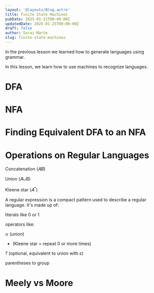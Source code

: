 ```yaml
---
layout: '@layouts/Blog.astro'
title: Finite State Machines
pubDate: 2025-01-21T00:00:00Z 
updatedDate: 2025-01-25T00:00:00Z 
draft: false
author: Sarai Marte
slug: finite-state-machines
---
```


In the previous lesson we learned how to generate languages using grammar. 

In this lesson, we learn how to use machines to recognize languages. 

# DFA 

# NFA

# Finding Equivalent DFA to an NFA 

# Operations on Regular Languages 

Concatenation (𝐴𝐵)

Union (𝐴∪B)

Kleene star (𝐴<sup>*</sup>)

A regular expression is a compact pattern used to describe a regular language. It's made up of:

literals like 0 or 1

operators like:

∪ (union)

* (Kleene star = repeat 0 or more times)

? (optional, equivalent to union with ε)

parentheses to group


# Meely vs Moore 


